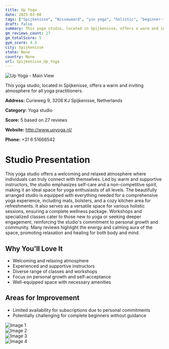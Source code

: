 ```yaml
---
title: Up Yoga
date: 2025-03-08
tags: ["Spijkenisse", "Nissewaard", "yin yoga", "holistic", "beginner-friendly", "atmosphere", "holistic", "Spijkenisse"]  
draft: false
summary: This yoga studio, located in Spijkenisse, offers a warm and inviting atmosphere for all yoga practitioners.
gm_reviews_count: 27
gm_totalScore: 5
gym_score: 4.3
city: Spijkenisse
state: None
country: None
url: Spijkenisse_Up_Yoga
---
```


<div className="aspect-[16/9] relative my-8">
  <img 
    src="https://lh5.googleusercontent.com/p/AF1QipNwmtqTM_IgbEcMIgH2a5kJqLiVIYWt0uIgdOoa=w1920-h1080-k-no"
    alt="Up Yoga - Main View"
    className="object-cover absolute inset-0 w-full h-full rounded-lg"
  />
</div>

This yoga studio, located in Spijkenisse, offers a warm and inviting atmosphere for all yoga practitioners.

**Address:** Curieweg 9, 3208 KJ Spijkenisse, Netherlands

**Category:** Yoga studio

**Score:** 5 based on 27 reviews

**Website:** http://www.upyoga.nl/

**Phone:** +31 6 51666542

# Studio Presentation

This yoga studio offers a welcoming and relaxed atmosphere where individuals can truly connect with themselves. Led by warm and supportive instructors, the studio emphasizes self-care and a non-competitive spirit, making it an ideal space for yoga enthusiasts of all levels. The beautifully arranged studio is equipped with everything needed for a comprehensive yoga experience, including mats, bolsters, and a cozy kitchen area for refreshments. It also serves as a versatile space for various holistic sessions, ensuring a complete wellness package. Workshops and specialized classes cater to those new to yoga or seeking deeper engagement, reinforcing the studio's commitment to personal growth and community. Many reviews highlight the energy and calming aura of the space, promoting relaxation and healing for both body and mind.

## Why You'll Love It

- Welcoming and relaxing atmosphere
- Experienced and supportive instructors
- Diverse range of classes and workshops
- Focus on personal growth and self-acceptance
- Well-equipped space with necessary amenities

## Areas for Improvement

- Limited availability for subscriptions due to personal commitments
- Potentially challenging for complete beginners without guidance

<div className="grid grid-cols-1 xl:grid-cols-2 gap-4 my-8">
<div className="aspect-[4/3] relative"><img src="https://lh5.googleusercontent.com/p/AF1QipO4ITiYYOKPgudC5ka1xmTGprvLqyWjHoOAYWgC=w1920-h1080-k-no" alt="Image 1" className="object-cover absolute inset-0 w-full h-full rounded-lg" /></div>
<div className="aspect-[4/3] relative"><img src="https://lh3.googleusercontent.com/gps-cs-s/AB5caB8T6ResY4wsGim6yE0ievgvePR5uc-Ay8K46DEpUM11BHgdTgDzwhbTyVd3-VlcEM0ZT54vuM0lc2i2Q7dobrOGD3H8-nd-OnblOHc7THn4RU6KV7gMq91SiEzk0A3n6gNdmxk7=w1920-h1080-k-no" alt="Image 2" className="object-cover absolute inset-0 w-full h-full rounded-lg" /></div>
<div className="aspect-[4/3] relative"><img src="https://lh5.googleusercontent.com/p/AF1QipOQkplYoJgLgZl1QbVygVCg_N0s3zMVNuxyVKqx=w1920-h1080-k-no" alt="Image 3" className="object-cover absolute inset-0 w-full h-full rounded-lg" /></div>
<div className="aspect-[4/3] relative"><img src="https://lh5.googleusercontent.com/p/AF1QipM_Du4AhrB0AANKiqvoA_1TYEIdxnEqcOHtEsUM=w1920-h1080-k-no" alt="Image 4" className="object-cover absolute inset-0 w-full h-full rounded-lg" /></div>
</div>